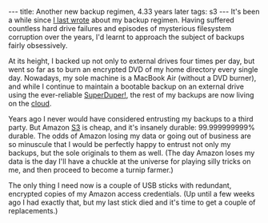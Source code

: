 ---
title: Another new backup regimen, 4.33 years later
tags: s3
---
It's been a while since [http://www.wincent.com/a/about/wincent/weblog/archives/2007/07/new_backup_regi.php I last wrote] about my backup regimen. Having suffered countless hard drive failures and episodes of mysterious filesystem corruption over the years, I'd learnt to approach the subject of backups fairly obsessively.

At its height, I backed up not only to external drives four times per day, but went so far as to burn an encrypted DVD of my home directory every single day. Nowadays, my sole machine is a MacBook Air (without a DVD burner), and while I continue to maintain a bootable backup on an external drive using the ever-reliable [[SuperDuper!]], the rest of my backups are now living on the [[cloud]].

Years ago I never would have considered entrusting my backups to a third party. But Amazon [[S3]] is cheap, and it's insanely durable: 99.999999999% durable. The odds of Amazon losing my data or going out of business are so minuscule that I would be perfectly happy to entrust not only my backups, but the sole originals to them as well. (The day Amazon loses my data is the day I'll have a chuckle at the universe for playing silly tricks on me, and then proceed to become a turnip farmer.)

The only thing I need now is a couple of USB sticks with redundant, encrypted copies of my Amazon access credentials. (Up until a few weeks ago I had exactly that, but my last stick died and it's time to get a couple of replacements.)
